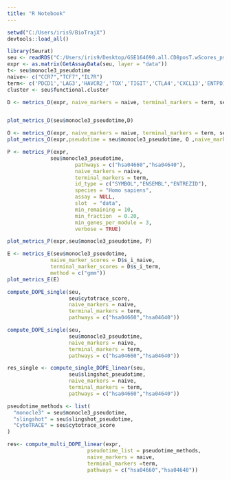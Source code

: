 ```yaml
---
title: "R Notebook"
---
```


```r
setwd("C:/Users/iris9/BioTrajX")
devtools::load_all() 
```

```r
library(Seurat)
seu <- readRDS("C:/Users/iris9/Desktop/GSE164690.all.CD8posT.wScores_pseudotime.rds")
expr <- as.matrix(GetAssayData(seu, layer = "data"))
t<- seu$monocle3_pseudotime
naive<- c("CCR7","TCF7","IL7R")
term<- c('PDCD1','LAG3','HAVCR2','TOX','TIGIT','CTLA4','CXCL13','ENTPD1','ITGAE')
cluster <- seu$functional.cluster

```

```r
D <- metrics_D(expr, naive_markers = naive, terminal_markers = term, seu$monocle3_pseudotime)


plot_metrics_D(seu$monocle3_pseudotime,D)
```
```r
O <- metrics_O(expr, naive_markers = naive, terminal_markers = term, seu$monocle3_pseudotime)
plot_metrics_O(expr,pseudotime = seu$monocle3_pseudotime, O ,naive_markers = naive, terminal_markers = term)
```
```r
P <- metrics_P(expr,
              seu$monocle3_pseudotime,
                      pathways = c("hsa04660","hsa04640"),
                      naive_markers = naive,
                      terminal_markers = term,
                      id_type = c("SYMBOL","ENSEMBL","ENTREZID"),
                      species = "Homo sapiens",
                      assay = NULL,
                      slot  = "data",
                      min_remaining = 10,
                      min_fraction  = 0.20,
                      min_genes_per_module = 3,
                      verbose = TRUE)

plot_metrics_P(expr,seu$monocle3_pseudotime, P)
```
```r
E <- metrics_E(seu$monocle3_pseudotime,
              naive_marker_scores = D$s_i_naive,
              terminal_marker_scores = D$s_i_term,
              method = c("gmm"))
plot_metrics_E(E)            
```
```r
compute_DOPE_single(seu,
                    seu$cytotrace_score,
                    naive_markers = naive,
                    terminal_markers = term, 
                    pathways = c("hsa04660","hsa04640"))
```

```r
compute_DOPE_single(seu,
                    seu$monocle3_pseudotime,
                    naive_markers = naive,
                    terminal_markers = term, 
                    pathways = c("hsa04660","hsa04640"))
```

```r
res_single <- compute_single_DOPE_linear(seu,
                    seu$slingshot_pseudotime,
                    naive_markers = naive,
                    terminal_markers = term, 
                    pathways = c("hsa04660","hsa04640"))
```
```r
pseudotime_methods <- list(
  "monocle3" = seu$monocle3_pseudotime,
  "slingshot" = seu$slingshot_pseudotime, 
  "CytoTRACE" = seu$cytotrace_score
)

res<- compute_multi_DOPE_linear(expr,
                          pseudotime_list = pseudotime_methods,
                          naive_markers = naive,
                          terminal_markers =term,
                          pathways = c("hsa04660","hsa04640"))
```

